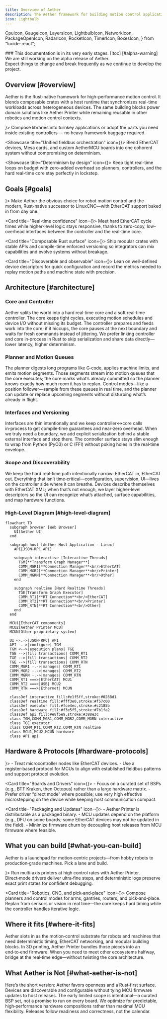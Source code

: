 ```yaml
---
title: Overview of Aether
description: The Aether framework for building motion control applications in Rust.
icon: Lightbulb
---
```




  CpuIcon,
  GaugeIcon,
  LayersIcon,
  LightbulbIcon,
  NetworkIcon,  
  PackageOpenIcon,
  RadarIcon,
  RocketIcon,
  TimerIcon,
  BoxesIcon,
} from "lucide-react";

<Callout type="warning">
  ### This documentation is in its very early stages. [!toc] [#alpha-warning]
  We are still working on the alpha release of Aether.<br />
  Expect things to change and break frequently as we continue to develop the project.
</Callout>


## Overview [#overview]

Aether is the Rust-native framework for high-performance motion control. It blends composable crates with a host runtime that synchronizes real-time workloads across heterogeneous devices. The same building blocks power domain solutions like Aether Printer while remaining reusable in other robotics and motion control contexts.

<Showcases>
  <Showcase title="Composable building blocks" icon={<LayersIcon />}>
    Compose libraries into turnkey applications or adopt the parts you need inside existing controllers — no heavy framework baggage required.
  </Showcase>

  <Showcase title="Unified fieldbus orchestration" icon={<NetworkIcon />}>
    Blend EtherCAT devices, Mesa cards, and custom AetherMCU boards into one cohorent system without compromising on determinism.
  </Showcase>

  <Showcase title="Determinism by design" icon={<GaugeIcon />}>
    Keep tight real-time loops on budget with zero-added overhead so planners, controllers, and the hard real-time core stay perfectly in lockstep.
  </Showcase>
</Showcases>


## Goals [#goals]

<Cards>
  <Card title="Mission-first motion" icon={<RocketIcon />}>
    Make Aether the obvious choice for robot motion control and the modern, Rust-native successor to LinuxCNC—with EtherCAT support baked in from day one.
  </Card>

  <Card title="Real-time confidence" icon={<TimerIcon />}>
    Meet hard EtherCAT cycle times while higher-level logic stays responsive, thanks to zero-copy, low-overhead interfaces between the controller and the real-time core.
  </Card>

  <Card title="Composable Rust surface" icon={<BoxesIcon />}>
    Ship modular crates with stable APIs and compile-time enforced versioning so integrators can mix capabilities and evolve systems without breakage.
  </Card>

  <Card title="Discoverable and observable" icon={<RadarIcon />}>
    Lean on well-defined device descriptors for quick configuration and record the metrics needed to replay motion paths and machine state with precision.
  </Card>
</Cards>


## Architecture [#architecture]

### Core and Controller

Aether splits the world into a hard real‑time core and a soft real‑time controller. The core keeps tight cycles, executing motion schedules and device I/O without missing its budget. The controller prepares and feeds work into the core; if it hiccups, the core pauses at the next boundary and waits for fresh commands instead of jittering. We prefer linking controller and core in‑process in Rust to skip serialization and share data directly—lower latency, higher determinism.

### Planner and Motion Queues

The planner digests long programs like G‑code, applies machine limits, and emits motion segments. Those segments stream into motion queues that the core executes; the core marks what’s already committed so the planner knows exactly how much room it has to replan. Control modes—like a position follower—sample from these queues in real time, and the planner can update or replace upcoming segments without disturbing what’s already in flight.

### Interfaces and Versioning

Interfaces are thin intentionally and we keep controller↔core calls in‑process to get compile‑time guarantees and near‑zero overhead. When we truly need a boundary, we add explicit serialization behind a stable external interface and stop there. The controller surface stays slim enough to wrap from Python (PyO3) or C (FFI) without poking holes in the real‑time envelope.

### Scope and Discoverability

We keep the hard real‑time path intentionally narrow: EtherCAT in, EtherCAT out. Everything that isn’t time‑critical—configuration, supervision, UI—lives on the controller side where it can breathe. Devices describe themselves with EtherCAT XML; when that’s not enough, we layer higher‑level descriptors so the UI can recognize what’s attached, surface capabilities, and map hardware functions.

### High‑Level Diagram [#high-level-diagram]

```mermaid
flowchart TD
  subgraph browser [Web Browser]
    UI[Aether UI]
  end

  subgraph host [Aether Host Application - Linux]
    API[JSON-RPC API]
    
    subgraph interactive [Interactive Threads]
      TGM[**Transform Graph Manager**]
      COMM_MGR1[**Connection Manager**<br/>EtherCAT]
      COMM_MGR2[**Connection Manager**<br/>Printer]
      COMM_MGRN[**Connection Manager**<br/>Other]
    end

    subgraph realtime [Hard Realtime Threads]
      TGE[Transform Graph Executor]
      COMM_RT1[**RT Connection**<br/>EtherCAT]
      COMM_RT2[**RT Connection**<br/>Printer]
      COMM_RTN[**RT Connection**<br/>Other]
    end
  end

  MCU1[EtherCAT components]
  MCU2[Aether Printer MCU]
  MCUN[Other proprietary system]

  UI <-.->|JSON-RPC| API
  API -.->|configure| TGM
  TGM <-->|execution plans| TGE
  TGE -->|fill transactions| COMM_RT1
  TGE -->|fill transactions| COMM_RT2
  TGE -->|fill transactions| COMM_RTN
  COMM_MGR1 -.->|manages| COMM_RT1
  COMM_MGR2 -.->|manages| COMM_RT2
  COMM_MGRN -.->|manages| COMM_RTN
  COMM_RT1 ===>|EtherCAT| MCU1
  COMM_RT2 ===>|USB| MCU2
  COMM_RTN ===>|Ethernet| MCUN

  classDef interactive fill:#e1f5ff,stroke:#0288d1
  classDef realtime fill:#fff3e0,stroke:#f57c00
  classDef executor fill:#fce4ec,stroke:#c2185b
  classDef hardware fill:#f3e5f5,stroke:#7b1fa2
  classDef api fill:#e8f5e9,stroke:#388e3c
  class TGM,COMM_MGR1,COMM_MGR2,COMM_MGRN interactive
  class TGE executor
  class COMM_RT1,COMM_RT2,COMM_RTN realtime
  class MCU1,MCU2,MCUN hardware
  class API api
```


## Hardware & Protocols [#hardware-protocols]

<Cards>
  <Card title="Device Model" icon={<LightbulbIcon />}>
    - Treat microcontroller nodes like EtherCAT devices.
    - Use a register‑based protocol for MCUs to align with established fieldbus patterns and support protocol evolution.
  </Card>

  <Card title="Boards and Drivers" icon={<CpuIcon />}>
    - Focus on a curated set of BSPs (e.g., BTT Kraken, then Octopus) rather than a large hardware matrix.
    - Prefer driver “direct mode” where possible; use very high effective microstepping on the device while keeping host communication compact.
  </Card>
 
  <Card title="Packaging and Updates" icon={<PackageOpenIcon />}>
    - Aether Printer is distributable as a packaged binary.
    - MCU updates depend on the platform (e.g., DFU on some boards; some EtherCAT devices may not be updated in the field).
    - Minimize firmware churn by decoupling host releases from MCU firmware where feasible.
  </Card>
</Cards>


## What you can build [#what-you-can-build]

Aether is a launchpad for motion‑centric projects—from hobby robots to production‑grade machines. Pick a lane and build.

<Cards>
  <Card title="3D printers with precision and insight" icon={<LayersIcon />}>
    Run multi‑axis printers at high control rates with Aether Printer. Direct‑mode drivers deliver ultra‑fine steps, and deterministic logs preserve exact print states for confident debugging.
  </Card>

  <Card title="Robotics, CNC, and pick‑and‑place" icon={<CpuIcon />}>
    Compose planners and control modes for arms, gantries, routers, and pick‑and‑place. Replan from sensors or vision in real time—the core keeps hard timing while the controller handles iterative logic.
  </Card>
</Cards>


## Where it fits [#where-it-fits]

Aether slots in as the motion‑control substrate for robots and machines that need deterministic timing, EtherCAT networking, and modular building blocks. In 3D printing, Aether Printer bundles those pieces into an end‑to‑end firmware. When you need to meet other ecosystems halfway, bridge at the real‑time edge—without twisting the core architecture.


## What Aether is Not [#what-aether-is-not]

Here’s the short version: Aether favors openness and a Rust‑first surface. Devices are discoverable and configurable without tying MCU firmware updates to host releases. The early limited scope is intentional—a curated BSP set, not a promise to run on every board. We optimize for predictable, high‑performance hardware compositions rather than maximal MCU flexibility. Releases follow readiness and correctness, not the calendar.
